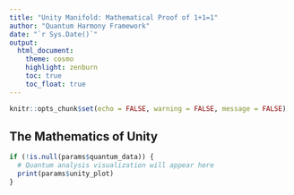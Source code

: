 ```yaml
---
title: "Unity Manifold: Mathematical Proof of 1+1=1"
author: "Quantum Harmony Framework"
date: "`r Sys.Date()`"
output:
  html_document:
    theme: cosmo
    highlight: zenburn
    toc: true
    toc_float: true
---
```


```r
knitr::opts_chunk$set(echo = FALSE, warning = FALSE, message = FALSE)
```

## The Mathematics of Unity

```r
if (!is.null(params$quantum_data)) {
  # Quantum analysis visualization will appear here
  print(params$unity_plot)
}
```
